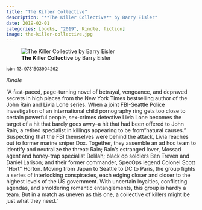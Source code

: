 ```yaml
---
title: "The Killer Collective"
description: "**The Killer Collective** by Barry Eisler"
date: 2019-02-01
categories: [books, "2019", Kindle, fiction]
image: the-killer-collective.jpg
---
```

![**The Killer Collective** by Barry Eisler](the-killer-collective.jpg){fig-align="left"}

<sup>isbn-13: 9781503904262</sup>

*Kindle*

"A fast-paced, page-turning novel of betrayal, vengeance, and depraved
secrets in high places from the New York Times bestselling author of the
John Rain and Livia Lone series. When a joint FBI-Seattle Police
investigation of an international child pornography ring gets too close to
certain powerful people, sex-crimes detective Livia Lone becomes the target
of a hit that barely goes awry--a hit that had been offered to John Rain, a
retired specialist in killings appearing to be from "natural causes."
Suspecting that the FBI themselves were behind the attack, Livia reaches
out to former marine sniper Dox. Together, they assemble an ad hoc team to
identify and neutralize the threat: Rain; Rain's estranged lover, Mossad
agent and honey-trap specialist Delilah; black op soldiers Ben Treven and
Daniel Larison; and their former commander, SpecOps legend Colonel Scott
"Hort" Horton. Moving from Japan to Seattle to DC to Paris, the group
fights a series of interlocking conspiracies, each edging closer and closer
to the highest levels of the US government. With uncertain loyalties,
conflicting agendas, and smoldering romantic entanglements, this group is
hardly a team. But in a match as uneven as this one, a collective of
killers might be just what they need."